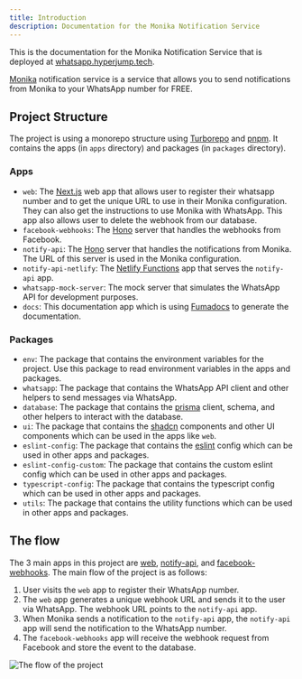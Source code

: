 ```yaml
---
title: Introduction
description: Documentation for the Monika Notification Service
---
```


This is the documentation for the Monika Notification Service that is deployed at [whatsapp.hyperjump.tech](https://whatsapp.hyperjump.tech).

[Monika](https://monika.hyperjump.tech) notification service is a service that allows you to send notifications from Monika to your WhatsApp number for FREE.

## Project Structure

The project is using a monorepo structure using [Turborepo](https://turbo.build/repo/docs) and [pnpm](https://pnpm.io). It contains the apps (in `apps` directory) and packages (in `packages` directory).

### Apps

- `web`: The [Next.js](https://nextjs.org) web app that allows user to register their whatsapp number and to get the unique URL to use in their Monika configuration. They can also get the instructions to use Monika with WhatsApp. This app also allows user to delete the webhook from our database.
- `facebook-webhooks`: The [Hono](https://hono.dev) server that handles the webhooks from Facebook.
- `notify-api`: The [Hono](https://hono.dev) server that handles the notifications from Monika. The URL of this server is used in the Monika configuration.
- `notify-api-netlify`: The [Netlify Functions](https://docs.netlify.com/functions/overview/) app that serves the `notify-api` app.
- `whatsapp-mock-server`: The mock server that simulates the WhatsApp API for development purposes.
- `docs`: This documentation app which is using [Fumadocs](https://fumadocs.vercel.app) to generate the documentation.

### Packages

- `env`: The package that contains the environment variables for the project. Use this package to read environment variables in the apps and packages.
- `whatsapp`: The package that contains the WhatsApp API client and other helpers to send messages via WhatsApp.
- `database`: The package that contains the [prisma](https://www.prisma.io) client, schema, and other helpers to interact with the database.
- `ui`: The package that contains the [shadcn](https://ui.shadcn.com) components and other UI components which can be used in the apps like `web`.
- `eslint-config`: The package that contains the [eslint](https://eslint.org) config which can be used in other apps and packages.
- `eslint-config-custom`: The package that contains the custom eslint config which can be used in other apps and packages.
- `typescript-config`: The package that contains the typescript config which can be used in other apps and packages.
- `utils`: The package that contains the utility functions which can be used in other apps and packages.

## The flow

The 3 main apps in this project are [web](/docs/web/intro), [notify-api](/docs/notify-api/intro), and [facebook-webhooks](/docs/facebook-webhooks/intro). The main flow of the project is as follows:

1. User visits the `web` app to register their WhatsApp number.
2. The `web` app generates a unique webhook URL and sends it to the user via WhatsApp. The webhook URL points to the `notify-api` app.
3. When Monika sends a notification to the `notify-api` app, the `notify-api` app will send the notification to the WhatsApp number.
4. The `facebook-webhooks` app will receive the webhook request from Facebook and store the event to the database.

![The flow of the project](/images/user-flow.png)
